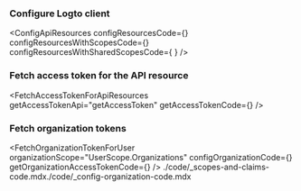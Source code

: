

<ApiResourcesDescription />

### Configure Logto client

<ConfigApiResources
  configResourcesCode={<ConfigResourcesCode />}
  configResourcesWithScopesCode={<ConfigResourcesWithScopesCode package={props.package} />}
  configResourcesWithSharedScopesCode={
    <ConfigResourcesWithSharedScopesCode package={props.package} />
  }
/>

### Fetch access token for the API resource

<FetchAccessTokenForApiResources
  getAccessTokenApi="getAccessToken"
  getAccessTokenCode={<GetAccessTokenCode />}
/>

### Fetch organization tokens

<FetchOrganizationTokenForUser
  organizationScope="UserScope.Organizations"
  configOrganizationCode={<ConfigOrganizationCode package={props.package} />}
  getOrganizationAccessTokenCode={<GetOrganizationAccessTokenCode />}
/>
./code/_scopes-and-claims-code.mdx./code/_config-organization-code.mdx
